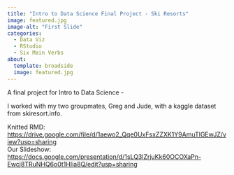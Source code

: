 ```yaml
---
title: "Intro to Data Science Final Project - Ski Resorts"
image: featured.jpg
image-alt: "First Slide"
categories:
  - Data Viz
  - RStudio
  - Six Main Verbs
about: 
  template: broadside
  image: featured.jpg
---
```


A final project for Intro to Data Science - <br>

I worked with my two groupmates, Greg and Jude, with a kaggle dataset from skiresort.info.

Knitted RMD: <https://drive.google.com/file/d/1aewo2_Qqe0UxFsxZZXK1Y9AmuTlGEwJZ/view?usp=sharing>\
Our Slideshow: <https://docs.google.com/presentation/d/1sLQ3lZrjuKk60OCOXaPn-Ewcj8TRuNHQ6o0t1HIia8Q/edit?usp=sharing>
